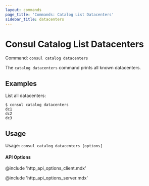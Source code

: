 ```yaml
---
layout: commands
page_title: 'Commands: Catalog List Datacenters'
sidebar_title: datacenters
---
```


# Consul Catalog List Datacenters

Command: `consul catalog datacenters`

The `catalog datacenters` command prints all known datacenters.

## Examples

List all datacenters:

```shell-session
$ consul catalog datacenters
dc1
dc2
dc3
```

## Usage

Usage: `consul catalog datacenters [options]`

#### API Options

@include 'http_api_options_client.mdx'

@include 'http_api_options_server.mdx'
